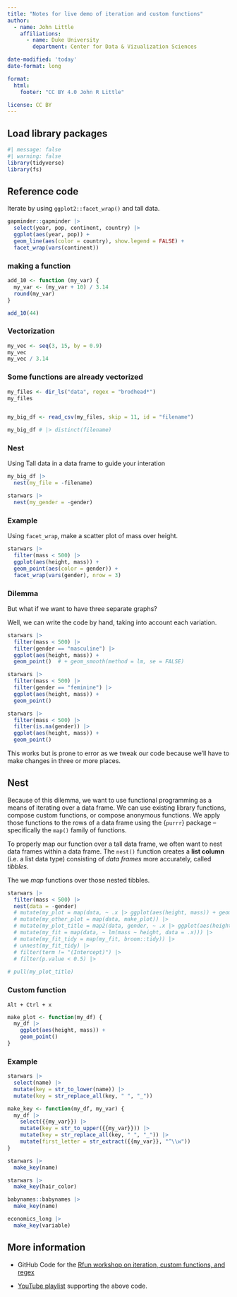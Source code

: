 ```yaml
---
title: "Notes for live demo of iteration and custom functions"
author: 
  - name: John Little
    affiliations:
      - name: Duke University
        department: Center for Data & Vizualization Sciences

date-modified: 'today'
date-format: long

format: 
  html:
    footer: "CC BY 4.0 John R Little"

license: CC BY    
---
```


## Load library packages

```r
#| message: false
#| warning: false
library(tidyverse)
library(fs)
```



## Reference code

Iterate by using `ggplot2::facet_wrap()` and tall data.

```r
gapminder::gapminder |> 
  select(year, pop, continent, country) |> 
  ggplot(aes(year, pop)) +
  geom_line(aes(color = country), show.legend = FALSE) +
  facet_wrap(vars(continent))
```

### making a function

```r
add_10 <- function (my_var) {
  my_var <- (my_var + 10) / 3.14
  round(my_var)
}

add_10(44)
```
### Vectorization

```r
my_vec <- seq(3, 15, by = 0.9)
my_vec
my_vec / 3.14
```
### Some functions are already vectorized

```r
my_files <- dir_ls("data", regex = "brodhead*")
my_files


my_big_df <- read_csv(my_files, skip = 11, id = "filename")

my_big_df # |> distinct(filename)
```

### Nest 

Using Tall data in a data frame to guide your interation

```r
my_big_df |> 
  nest(my_file = -filename)

starwars |> 
  nest(my_gender = -gender)
```


### Example

Using `facet_wrap`, make a scatter plot of mass over height.

```r
starwars |> 
  filter(mass < 500) |> 
  ggplot(aes(height, mass)) +
  geom_point(aes(color = gender)) +
  facet_wrap(vars(gender), nrow = 3)
```

### Dilemma

But what if we want to have three separate graphs?

Well, we can write the code by hand, taking into account each variation.

```r
starwars |> 
  filter(mass < 500) |> 
  filter(gender == "masculine") |> 
  ggplot(aes(height, mass)) +
  geom_point()  # + geom_smooth(method = lm, se = FALSE)

starwars |> 
  filter(mass < 500) |> 
  filter(gender == "feminine") |> 
  ggplot(aes(height, mass)) +
  geom_point()

starwars |> 
  filter(mass < 500) |> 
  filter(is.na(gender)) |> 
  ggplot(aes(height, mass)) +
  geom_point()
```

This works but is prone to error as we tweak our code because we'll have to make changes in three or more places.

## Nest

Because of this dilemma, we want to use functional programming as a means of iterating over a data frame. We can use existing library functions, compose custom functions, or compose anonymous functions. We apply those functions to the rows of a data frame using the {`purrr`} package -- specifically the `map()` family of functions.

To properly map our function over a tall data frame, we often want to nest data frames within a data frame. The `nest()` function creates a **list column** (i.e. a list data type) consisting of *data frames* more accurately, called *tibbles*.

The we *map* functions over those nested tibbles.

```r
starwars |> 
  filter(mass < 500) |> 
  nest(data = -gender) 
  # mutate(my_plot = map(data, ~ .x |> ggplot(aes(height, mass)) + geom_point())) |> 
  # mutate(my_other_plot = map(data, make_plot)) |> 
  # mutate(my_plot_title = map2(data, gender, ~ .x |> ggplot(aes(height, mass)) + geom_point() + ggtitle(.y))) |> 
  # mutate(my_fit = map(data, ~ lm(mass ~ height, data = .x))) |> 
  # mutate(my_fit_tidy = map(my_fit, broom::tidy)) |> 
  # unnest(my_fit_tidy) |> 
  # filter(term != "(Intercept)") |> 
  # filter(p.value < 0.5) |> 
  
# pull(my_plot_title)
```

### Custom function

`Alt + Ctrl + x`

```r
make_plot <- function(my_df) {
  my_df |> 
    ggplot(aes(height, mass)) +
    geom_point()
}
```

### Example

```r
starwars |> 
  select(name) |> 
  mutate(key = str_to_lower(name)) |> 
  mutate(key = str_replace_all(key, " ", "_"))

make_key <- function(my_df, my_var) {
  my_df |> 
    select({{my_var}}) |> 
    mutate(key = str_to_upper({{my_var}})) |> 
    mutate(key = str_replace_all(key, " ", "_")) |> 
    mutate(first_letter = str_extract({{my_var}}, "^\\w"))
}

starwars |> 
  make_key(name)

starwars |> 
  make_key(hair_color)

babynames::babynames |> 
  make_key(name)

economics_long |> 
  make_key(variable)
```

## More information

-   GitHub Code for the [Rfun workshop on iteration, custom functions, and regex](https://github.com/libjohn/workshop_rfun_iterate)

-   [YouTube playlist](https://www.youtube.com/watch?v=PrUnbYlC1kY&list=PLIUcX1JrVUNWW7RgPh9ysmJM3mBpIAlYG) supporting the above code.
